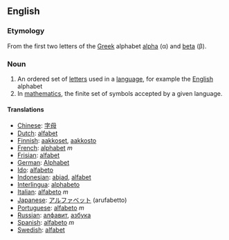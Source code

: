 == English ==

=== Etymology ===
From the first two letters of the [[Greek]] alphabet [[alpha]] (&alpha;) and [[beta]] (&beta;).

=== Noun ===
# An ordered set of [[letter]]s used in a [[language]], for example the [[English]] alphabet
# In [[mathematics]], the finite set of symbols accepted by a given language.

==== Translations ====
*[[Chinese]]: [[字母]]
*[[Dutch]]: [[alfabet]]
*[[Finnish]]: [[aakkoset]], [[aakkosto]]
*[[French]]: [[alphabet]] ''m''
*[[Frisian]]: [[alfabet]]
*[[German]]: [[Alphabet]]
*[[Ido]]: [[alfabeto]]
*[[Indonesian]]: [[abjad]], [[alfabet]]
*[[Interlingua]]: [[alphabeto]]
*[[Italian]]: [[alfabeto]] ''m''
*[[Japanese]]: [[アルファベット]] (arufabetto)
*[[Portuguese]]: [[alfabeto]] ''m''
*[[Russian]]: [[алфавит]], [[азбука]]
*[[Spanish]]: [[alfabeto]] ''m''
*[[Swedish]]: [[alfabet]]